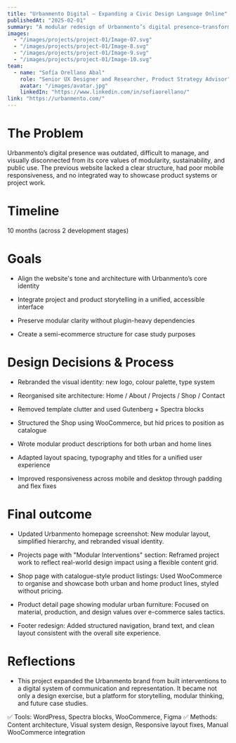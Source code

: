 ```yaml
---
title: "Urbanmento Digital – Expanding a Civic Design Language Online"
publishedAt: "2025-02-01"
summary: "A modular redesign of Urbanmento’s digital presence—transforming it into a structured, narrative-rich platform that blends physical public space design with product storytelling and ethical ecommerce."
images:
  - "/images/projects/project-01/Image-07.svg"
  - "/images/projects/project-01/Image-8.svg"
  - "/images/projects/project-01/Image-9.svg"
  - "/images/projects/project-01/Image-10.svg"
team:
  - name: "Sofía Orellano Abal"
    role: "Senior UX Designer and Researcher, Product Strategy Advisor"
    avatar: "/images/avatar.jpg"
    linkedIn: "https://www.linkedin.com/in/sofiaorellano/"
link: "https://urbanmento.com/"
---
```


# **The Problem**

Urbanmento’s digital presence was outdated, difficult to manage, and visually disconnected from its core values of modularity, sustainability, and public use. The previous website lacked a clear structure, had poor mobile responsiveness, and no integrated way to showcase product systems or project work.

# **Timeline**

10 months (across 2 development stages)

# **Goals**

- Align the website's tone and architecture with Urbanmento’s core identity

- Integrate project and product storytelling in a unified, accessible interface

- Preserve modular clarity without plugin-heavy dependencies

- Create a semi-ecommerce structure for case study purposes

# **Design Decisions & Process**

- Rebranded the visual identity: new logo, colour palette, type system

- Reorganised site architecture: Home / About / Projects / Shop / Contact

- Removed template clutter and used Gutenberg + Spectra blocks

- Structured the Shop using WooCommerce, but hid prices to position as catalogue

- Wrote modular product descriptions for both urban and home lines

- Adapted layout spacing, typography and titles for a unified user experience

- Improved responsiveness across mobile and desktop through padding and flex fixes

# **Final outcome**

- Updated Urbanmento homepage screenshot: New modular layout, simplified hierarchy, and rebranded visual identity.

- Projects page with "Modular Interventions" section: Reframed project work to reflect real-world design impact using a flexible content grid.

- Shop page with catalogue-style product listings: Used WooCommerce to organise and showcase both urban and home product lines, styled without pricing.

- Product detail page showing modular urban furniture: Focused on material, production, and design values over e-commerce sales tactics.

- Footer redesign: Added structured navigation, brand text, and clean layout consistent with the overall site experience.

# **Reflections**

- This project expanded the Urbanmento brand from built interventions to a digital system of communication and representation. It became not only a design exercise, but a platform for storytelling, modular thinking, and future case studies.

✅ Tools: WordPress, Spectra blocks, WooCommerce, Figma
✅ Methods: Content architecture, Visual system design, Responsive layout fixes, Manual WooCommerce integration
